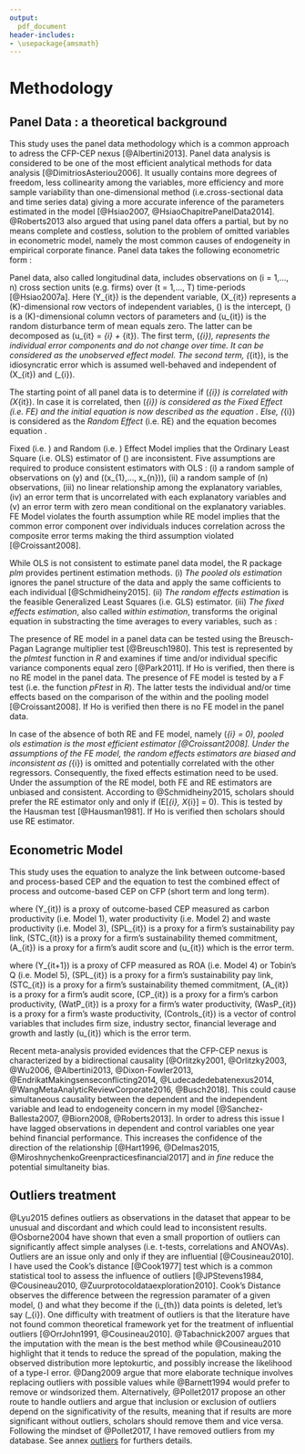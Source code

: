 ```yaml
---
output:
  pdf_document
header-includes:
- \usepackage{amsmath}
---
```


# Methodology {#Methodology}

## Panel Data : a theoretical background

This study uses the panel data methodology which is a common approach to adress the CFP-CEP nexus [@Albertini2013]. Panel data analysis is considered to be one of the most efficient analytical methods for data analysis [@DimitriosAsteriou2006]. It usually contains more degrees of freedom, less collinearity among the variables, more efficiency and more sample variability than one-dimensional method (i.e.cross-sectional data and time series data) giving a more accurate inference of the parameters estimated in the model [@Hsiao2007, @HsiaoChapitrePanelData2014]. @Roberts2013 also argued that using panel data offers a partial, but by no means complete and costless, solution to the problem of omitted variables in econometric model, namely the most common causes of endogeneity in empirical corporate finance. Panel data takes the following econometric form :  

\begin{equation}
\centering
Y_{it} = \alpha + \beta X_{it} + u_{it} 
\label{PanelData}
\end{equation}

Panel data, also called longitudinal data, includes observations on \(i = 1,..., n\) cross section units (e.g. firms) over \(t = 1,..., T\) time-periods [@Hsiao2007a]. Here \(Y_{it}\) is the dependent variable, \(X_{it}\) represents a \(K\)-dimensional row vectors of independent variables, \(\alpha\) is the intercept, \(\beta\) is a \(K\)-dimensional column vectors of parameters and \(u_{it}\) is the random disturbance term of mean equals zero. The latter can be decomposed as \(u_{it} = \mu_{i} + \epsilon_{it}\). The first term, \(\mu_{i}\), represents the individual error components and do not change over time. It can be considered as the unobserved effect model. The second term, \(\epsilon_{it}\), is the idiosyncratic error which is assumed well-behaved and independent of \(X_{it}\) and \(\mu_{i}\).  

The starting point of all panel data is to determine if \(\mu_{i}\) is correlated with \(X_{it}\). In case it is correlated, then \(\mu_{i}\) is considered as the *Fixed Effect* (i.e. FE) and the initial equation \ref{PanelData} is now described as the equation \ref{Fixed}. Else, \(\mu_{i}\) is considered as the *Random Effect* (i.e. RE) and the equation \ref{PanelData} becomes equation \ref{Random}.

\begin{equation}
\centering
Y_{it} = (\alpha + \mu{i}) + \beta X_{it} + \epsilon_{it} 
\label{Fixed}
\end{equation}

\begin{equation}
\centering
Y_{it} = \alpha + \beta X_{it} + (\epsilon_{it} + \mu{i})
\label{Random}
\end{equation}

Fixed (i.e. \autoref{Fixed}) and Random (i.e. \autoref{Random}) Effect Model implies that the Ordinary Least Square (i.e. OLS) estimator of \(\beta\) are inconsistent. Five assumptions are required to produce consistent estimators with OLS : (i) a random sample of observations on \(y\) and \((x_{1},..., x_{n})\), (ii) a random sample of \(n\) observations, (iii) no linear relationship among the explanatory variables, (iv) an error term that is uncorrelated with each explanatory variables and (v) an error term with zero mean conditional on the explanatory variables. FE Model violates the fourth assumption while RE model implies that the common error component over individuals induces correlation across the composite error terms making the third assumption violated [@Croissant2008]. 

While OLS is not consistent to estimate panel data model, the R package *plm* provides pertinent estimation methods. (i) *The pooled ols estimation* ignores the panel structure of the data and apply the same cofficients to each individual [@Schmidheiny2015]. (ii) *The random effects estimation* is  the  feasible  Generalized  Least Squares (i.e. GLS) estimator. (iii) *The fixed effects estimation*, also called *within estimation*, transforms the original equation \ref{PanelData} in substracting the time averages to every variables, such as :

\begin{equation}
\centering
Y_{it} - \bar{Y}_{i} = \beta (X_{itk} - \bar{X}_{ik}) + (u_{it} - \bar{u}_{i})
\label{FixedEffectsEstimation}
\end{equation}

The presence of RE model in a panel data can be tested using the Breusch-Pagan Lagrange multiplier test [@Breusch1980]. This test is represented by the *plmtest* function in *R* and examines if time and/or individual specific variance components equal zero [@Park2011]. If Ho is verified, then there is no RE model in the panel data. The presence of FE model is tested by a F test (i.e. the function *pFtest* in *R*). The latter tests the individual and/or time effects based on the comparison of the within and the pooling model [@Croissant2008]. If Ho is verified then there is no FE model in the panel data.

In case of the absence of both RE and FE model, namely \(\mu_{i} = 0\), pooled ols estimation is the most efficient estimator [@Croissant2008]. Under the assumptions of the FE model, the random effects estimators are biased and inconsistent as \(\mu_{i}\) is omitted and potentially correlated with the other regressors. Consequently, the fixed effects estimation need to be used. Under the assumption of the RE model,  both FE and RE estimators are unbiased and consistent. According to @Schmidheiny2015, scholars should prefer the RE estimator only and only if \(E[\mu_{i}, X_{i}] = 0\). This is tested by the Hausman test [@Hausman1981]. If Ho is verified then scholars should use RE estimator.

\newpage
## Econometric Model

This study uses the equation \ref{CEP} to analyze the link between outcome-based and process-based CEP and the equation \ref{EconometricModel} to test the combined effect of process and outcome-based CEP on CFP (short term and long term). 


\begin{equation}
\centering
Y_{it} = \alpha + \beta_{1} (SPL_{it}) + \beta_{2} (STC_{it}) + \beta_{3} (A_{it}) + u_{it}
\label{CEP}
\end{equation}

where \(Y_{it}\) is a proxy of outcome-based CEP measured as carbon productivity (i.e. Model 1), water productivity (i.e. Model 2) and waste productivity (i.e. Model 3), \(SPL_{it}\) is a proxy for a firm's sustainability pay link, \(STC_{it}\) is a proxy for a firm's sustainability themed commitment, \(A_{it}\) is a proxy for a firm's audit score and \(u_{it}\) which is the error term.


\begin{equation}
\centering
\begin{aligned}
Y_{it+1} & = & \alpha + \beta_{1} (SPL_{it}) \\
&& + { } \beta_{2} (STC_{it}) + \beta_{3} (A_{it}) \\
&& + { } \beta_{4} (CaP_{it}) + \beta_{5} (WatP_{it}) \\
&& + { } \beta_{6} (WastP_{it}) + (Controls_{it}) \\ 
&& + { } u_{it}
\label{EconometricModel}
\end{aligned}
\end{equation}


where \(Y_{it+1}\) is a proxy of CFP measured as ROA (i.e. Model 4) or Tobin's Q (i.e. Model 5), \(SPL_{it}\) is a proxy for a firm's sustainability pay link, \(STC_{it}\) is a proxy for a firm's sustainability themed commitment, \(A_{it}\) is a proxy for a firm's audit score, \(CP_{it}\) is a proxy for a firm's carbon productivity, \(WatP_{it}\) is a proxy for a firm's water productivity, \(WasP_{it}\) is a proxy for a firm's waste productivity, \(Controls_{it}\) is a vector of control variables that includes firm size, industry sector, financial leverage and growth and lastly \(u_{it}\) which is the error term.

Recent meta-analysis provided evidences that the CFP-CEP nexus is characterized by a bidirectional causality [@Orlitzky2001, @Orlitzky2003, @Wu2006, @Albertini2013, @Dixon-Fowler2013, @EndrikatMakingsenseconflicting2014, @Ludecadedebatenexus2014, @WangMetaAnalyticReviewCorporate2016, @Busch2018]. This could cause simultaneous causality between the dependent and the independent variable and lead to endogeneity concern in my model [@Sanchez-Ballesta2007, @Biorn2008, @Roberts2013]. In order to adress this issue I have lagged observations in dependent and control variables one year behind financial performance. This increases the confidence of the direction of the relationship [@Hart1996, @Delmas2015, @MiroshnychenkoGreenpracticesfinancial2017] and *in fine* reduce the potential simultaneity bias. 


## Outliers treatment


@Lyu2015 defines outliers as observations in the dataset that appear to be unusual and discordant and which could lead to inconsistent results. @Osborne2004 have shown that even a small proportion of outliers can significantly affect simple analyses (i.e. t-tests, correlations and ANOVAs). Outliers are an issue only and only if they are influential \footnote{Influential obervations are observations whose  removal causes a different conclusion in the analysis} [@Cousineau2010]. I have used the Cook's distance [@Cook1977] test which is a common statistical tool to assess the influence of outliers [@JPStevens1984, @Cousineau2010, @Zuurprotocoldataexploration2010]. Cook’s Distance observes the difference between the regression paramater of a given model,  \(\hat{\beta}\) and what they become if the \(i_{th}\) data points is deleted, let's say  \(\hat{\beta}_{i}\). One difficulty with treatment of outliers is that the literature have not found common theoretical framework yet for the treatment of influential outliers [@OrrJohn1991, @Cousineau2010]. @Tabachnick2007 argues that the imputation with the mean is the best method while @Cousineau2010 highlight that it tends to reduce the spread of the population, making the observed distribution more leptokurtic, and possibly increase the likelihood of a type-I error. @Dang2009 argue that more elaborate technique involves replacing outliers with possible values while @Barnett1994 would prefer to remove or windsorized them. Alternatively, @Pollet2017 propose an other route to handle outliers and argue that inclusion or exclusion of outliers depend on the significativity of the results, meaning that if results are more significant without outliers, scholars should remove them and vice versa. Following the mindset of @Pollet2017, I have removed outliers from my database. See annex [outliers](#appendixA-outliers) for furthers details.
